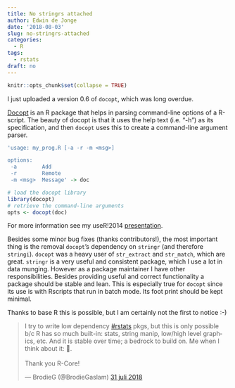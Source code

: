 ```yaml
---
title: No stringrs attached
author: Edwin de Jonge
date: '2018-08-03'
slug: no-stringrs-attached
categories:
  - R
tags:
  - rstats
draft: no
---
```


```r
knitr::opts_chunk$set(collapse = TRUE)
```

I just uploaded a version 0.6 of `docopt`, which was long overdue.

[Docopt](https://github.com/docopt/docopt.R) is an R package that helps in parsing command-line 
options of a R-script. The beauty of docopt is that it uses the help text (i.e. "-h") as its 
specification, and then `docopt` uses this to create a command-line argument parser. 

```r
'usage: my_prog.R [-a -r -m <msg>]

options:
 -a        Add
 -r        Remote
 -m <msg>  Message' -> doc

# load the docopt library
library(docopt)
# retrieve the command-line arguments
opts <- docopt(doc)
```

For more 
information see my useR!2014 
[presentation](https://www.slideshare.net/EdwindeJonge1/docopt-user2014).


Besides some minor bug fixes (thanks contributors!), the most important thing is the removal 
`docopt`'s dependency on `stringr` (and therefore `stringi`). `docopt` was a heavy user of `str_extract` and `str_match`, which are great. `stringr` is a very useful and 
consistent package, which I use a lot in data munging. However as a package maintainer I have
other responsibilities. Besides providing useful and correct functionality a package should 
be stable and lean. This is especially true for `docopt` since its use is with Rscripts that run in batch mode. Its foot print should be kept minimal.

Thanks to base R this is possible, but I am certainly not the first to notice :-)

<blockquote class="twitter-tweet" data-lang="nl"><p lang="en" dir="ltr">I try to write low dependency <a href="https://twitter.com/hashtag/rstats?src=hash&amp;ref_src=twsrc%5Etfw">#rstats</a> pkgs, but this is only possible b/c R has so much built-in: stats, string manip, low/high level graphics, etc.  And it is stable over time; a bedrock to build on.  Me when I think about it: 🤯.<br><br>Thank you R-Core!</p>&mdash; BrodieG (@BrodieGaslam) <a href="https://twitter.com/BrodieGaslam/status/1024277658966937600?ref_src=twsrc%5Etfw">31 juli 2018</a></blockquote>
<script async src="https://platform.twitter.com/widgets.js" charset="utf-8"></script>
